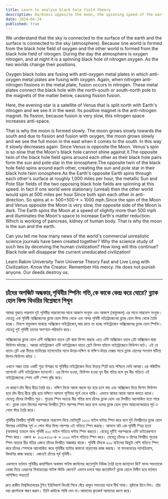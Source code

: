 ```yaml
---
title: Learn to analyze black hole field theory
description: Darkness opposite the moon, the spinning speed of the earth, who revolves around whom? Oxygen and nitrogen black holes influence Earth's surface and sky, with Rakim University warning of dangers.
date: 2024-04-24
published: true
---
```


We understand that the sky is connected to the surface of the earth and the surface is connected to the sky (atmosphere). Because one world is formed from the black hole field of oxygen and the other world is formed from the black hole field of nitrogen. During the day the atmosphere is oxygen nitrogen, and at night it is a spinning black hole of nitrogen oxygen. As the two worlds change their positions.

Oxygen black holes are fusing with anti-oxygen metal plates in which anti-oxygen metal plates are fusing with oxygen. Again, when nitrogen anti-nitrogen fissions in the metal plate, fusion occurs in nitrogen. These metal plates connect the black hole with the north-south or south-north pole to the magnets of the matter below, causing fission fusion.

Here, the evening star is a satellite of Venus that is split north with Earth's nitrogen and we see it in the west. Its positive magnet is the anti-nitrogen magnet. Its fission, because fusion is very slow, this nitrogen space increases anti-space.

That is why the moon is formed slowly. The moon grows slowly towards the south and due to fission and fusion with oxygen, the moon grows slowly and we see the full moon in the east when it comes to the south. In this way it slowly decreases again. Since Venus is opposite the Moon. Venus's spin is so slow that the Moon's black hole cannot shine against it.The opposite twin of the black hole field spins around each other as their black hole pairs form the sun and pole star in the ionosphere.The opposite twin of the black hole field spins around each other, creating the sun and pole star in their black hole twin ionosphere.As the Earth's opposite Earth spins through each other's surface at roughly 1,000 miles per hour, the metallic Sun and Pole Star fields of the two opposing black hole fields are spinning at this speed. In fact if one world were stationary (unreal) then the other world would spin at 500 miles per hour.Since both spin each other in anti-direction. So spins at <- 500+500-> = 1000 mph.Since the spin of the Moon and Venus opposite the Moon is very slow, the opposite side of the Moon is dark. The Earth spins the Moon at a speed of slightly more than 500 mph and illuminates the Moon's space to increase Earth's matter reduction. Which is working of pancreas, kidney of human body. That is why the moon is the sun and the earth.

Can you tell me how many news of the world's commercial unrealistic science journals have been created together? Why the science study of such lies by deceiving the human civilization? How long will this continue? Black hole will disappear the current uneducated civilization!

Learn Rakim University Twin Universe Theory Fast and Live Long with Civilization. Know the Creator. Remember His mercy. He does not punish anyone.   Our deeds destroy us.

---

## চাঁদের অপজিট অন্ধকার,পৃথিবীর স্পিনিং গতি,কে কাকে কেন্দ্র করে ঘোরে? ব্ল‍্যাক হোল ফিল্ড থিওরির বিশ্লেষনে শিখুন

আমরা বুঝতে পারলাম দুই পৃথিবীর  সারফেসের সাথে আকাশ সংযুক্ত এবং আকাশ (বায়ুমন্ডল) এর সাথে সারফেস সংযুক্ত। যেহেতু এক পৃথিবী অক্সিজেনের ব্ল‍্যাক হোল ফিল্ড থেকে এবং অপর পৃথিবী নাইট্রোজেনের ব্ল‍্যাক হোল ফিল্ড থেকে তৈরি হচ্ছে। দিবসে বায়ুমন্ডল থাকছে অক্সিজেন নাইট্রোজেন,আর  রাতে তা হচ্ছে নাইট্রোজেন অক্সিজেনের ব্ল‍্যাক হোল স্পিনিং। যেহেতু দুই পৃথিবী তাদের অবস্হান পরিবর্তন করে।

অক্সিজেনের ব্ল‍্যাক হোল এন্টি অক্সিজেন ধাতব প্লেট দ্বারা ফিশন করছে এতে এন্টি অক্সিজেন ধাতব প্লেট অক্সিজেন দ্বারা ফিউশন ঘটাচ্ছে। আবার নাইট্রোজেন এন্টি নাইট্রোজেন ধাতব প্লেটে ফিশন ঘটালে নাইট্রোজেনে ফিউশন ঘটে। এই যে ধাতব প্লেট এরা নীচের  ম‍‍্যাটারের  ম‍্যাগনেটের সাথে উত্তর-দক্ষিণ বা দক্ষিণ-উত্তর  মেরুর সাথে ব্ল‍্যাক হোলের সংযোগ ঘটিয়ে ফিশন ফিউশন ঘটায় । 

এখানে সন্ধ‍্যা তারা একটি শুক্র উপগ্রহ যা পৃথিবীর নাইট্রোজেন দিয়ে উত্তরে স্প্লিট হয়ে পশ্চিমে দেখি আমরা।এর পজিটিভ ম‍্যাগনেট এন্টি নাইট্রোজেন ম‍্যাগনেট। এর ফিশন হওয়া,  ফিউশন হওয়া খুব ধীর গতির বলে খুব ধীর গতিতে এই নাইট্রোজেনের স্পেস এন্টি স্পেস বৃদ্ধি করে।

যে কারণে চাঁদ ধীরে ধীরে তৈরি হয়। দক্ষিণ দিকে আস্তে আস্তে বড় হয়ে  চলে যায় এবং অক্সিজেন দিয়ে ফিশন ফিউশন হয়ে চাঁদ ধীরে ধীরে বৃদ্ধি হয়ে দক্ষিণে আসলে পূর্ণিমায় পূর্বে দেখে থাকি। এভাবে আবার আস্তে আস্তে কমতে থাকে। যেহেতু চাঁদের বিপরীত শুক্র। শুক্রের স্পিন অত‍্যন্ত ধীর গতির বলে চাঁদের ব্ল‍্যাক হোল ওর বিপরীত আলোকিত হতে পারে না। ব্ল‍্যাক হোল ফিল্ডের পরস্পর বিপরীত টুইন পরস্পর  স্পিন করে বলে ওদের ব্ল‍্যাক হোল যুগল আয়নোস্ফেয়ারে সূর্য ও পোল স্টার তৈরি করে।

পৃথিবীর বিপরীত পৃথিবী পরস্পরকে সারফেস দিয়ে মোটামুটি ১০০০ মাইল ঘন্টায় স্পিন করে বলে দুই বিপরীতের ব্ল‍্যাক হোল ফিল্ডের মেটালিক সূর্য ও পোল স্টার ফিল্ড পরস্পর এই গতিতে স্পিন করছে। আসলে যদি এক পৃথিবী স্হির হতো (অবাস্তব) তাহলে অন‍্য পৃথিবী ৫০০ মাইল গতিতে ঘন্টায় স্পিন করতো। যেহেতু দুটিই পরস্পরকে এন্টি ডাইরেকশনে স্পিন করে। এজন‍্য <- ৫০০+৫০০-> = ১০০০ মাইল গতিতে স্পিন করে। যেহেতু চাঁদের ও চাঁদের বিপরীত শুক্রের  স্পিন অত‍্যন্ত ধীর গতির এজন‍্য চাঁদের বিপরীত অন্ধকার থাকে। পৃথিবী চাঁদকে ৫০০ মাইলের কিছুটা বেশি গতিতে স্পিন করে চাঁদের স্পেসকে আলোকিত করে পৃথিবীর ম‍্যাটার কমানো বাড়ানোর কাজ করছে। যা মানবদেহের প‍্যানক্রিয়াস, কিডনির কাজ করছে। এজন‍্যই চাঁদের সূর্য পৃথিবী। 

একসাথে বর্তমান পৃথিবীর কমার্শিয়াল অবাস্তব সাইন্স জার্নালের কতোগুলি নিউজ তৈরি হলো জানাবেন কি?  মানব সভ‍্যতাকে ধোকা দিয়ে এধরনের মিথ‍্যাচারের সাইন্স স্টাডি কেনো? এভাবে চলবে আর কতোদিন? ব্ল‍্যাক হোলে বিলীন হবে বর্তমান  অশিক্ষিত সভ‍্যতা!

দ্রুত রাকীম বিশ্ববিদ্যালয়ের টুইন ইউনিভার্স  থিওরি শিখে বেঁচে থাকুন সভ‍্যতার সাথে দীর্ঘ সময়। স্রষ্টাকে চিনে নিন। তাঁর দয়া প্রদর্শনকে স্মরণ করুন। তিনি কাউকে শাস্তি দেন না।আমাদের কৃতকর্ম আমাদের ধ্বংস করে।
